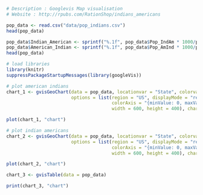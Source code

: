 ```r
# Description : Googlevis Map visualisation
# Website : http://rpubs.com/RationShop/indians_americans

pop_data <- read.csv("data/pop_indians.csv")
head(pop_data)

pop_data$Indian_American <- sprintf("%.1f", pop_data$Pop_IndAm * 1000/pop_data$Tot_Pop)
pop_data$American_Indian <- sprintf("%.1f", pop_data$Pop_AmInd * 1000/pop_data$Tot_Pop)
head(pop_data)

# load libraries
library(knitr)
suppressPackageStartupMessages(library(googleVis))

# plot american indians
chart_1 <- gvisGeoChart(data = pop_data, locationvar = "State", colorvar = "American_Indian", 
                        options = list(region = "US", displayMode = "regions", resolution = "provinces", 
                                       colorAxis = "{minValue: 0, maxValue: 150, colors:['grey', 'black', 'green', 'blue', 'violet']}", 
                                       width = 600, height = 400), chartid = "AmInd")

plot(chart_1, "chart")

# plot indian americans
chart_2 <- gvisGeoChart(data = pop_data, locationvar = "State", colorvar = "Indian_American", 
                        options = list(region = "US", displayMode = "regions", resolution = "provinces", 
                                       colorAxis = "{minValue: 0, maxValue: 150, colors:['grey', 'black', 'green', 'blue', 'violet']}", 
                                       width = 600, height = 400), chartid = "IndAm")

plot(chart_2, "chart")

chart_3 <- gvisTable(data = pop_data)

print(chart_3, "chart")
```
